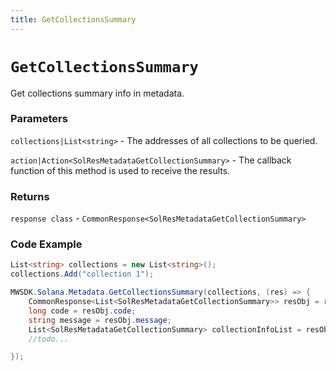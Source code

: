 ```yaml
---
title: GetCollectionsSummary
---
```


# `GetCollectionsSummary`

Get collections summary info in metadata.
### Parameters
`collections|List<string>` - The addresses of all collections to be queried.

`action|Action<SolResMetadataGetCollectionSummary>` - The callback function of this method is used to receive the results.

### Returns
`response class` - `CommonResponse<SolResMetadataGetCollectionSummary>`

### Code Example
```csharp
List<string> collections = new List<string>();
collections.Add("collection 1");

MWSDK.Solana.Metadata.GetCollectionsSummary(collections, (res) => {
    CommonResponse<List<SolResMetadataGetCollectionSummary>> resObj = res;
    long code = resObj.code;
    string message = resObj.message;
    List<SolResMetadataGetCollectionSummary> collectionInfoList = resObj.data;
    //todo...

});
```